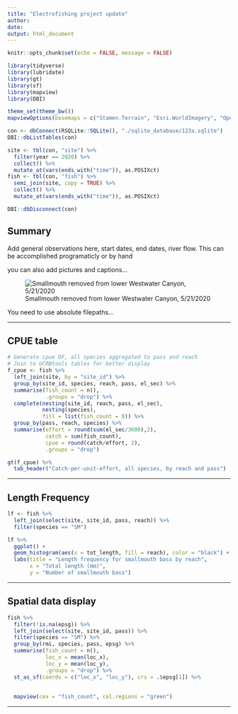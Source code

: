 ```yaml
---
title: "Electrofishing project update"
author: 
date: 
output: html_document
---
```



```r
knitr::opts_chunk$set(echo = FALSE, message = FALSE)

library(tidyverse)
library(lubridate)
library(gt)
library(sf)
library(mapview)
library(DBI)

theme_set(theme_bw())
mapviewOptions(basemaps = c("Stamen.Terrain", "Esri.WorldImagery", "OpenTopoMap"))

```

```r
con <- dbConnect(RSQLite::SQLite(), "./sqlite_database/123a.sqlite")
DBI::dbListTables(con)
```

```r
site <- tbl(con, "site") %>%
  filter(year == 2020) %>% 
  collect() %>% 
  mutate_at(vars(ends_with("time")), as.POSIXct)
fish <- tbl(con, "fish") %>%
  semi_join(site, copy = TRUE) %>% 
  collect() %>% 
  mutate_at(vars(ends_with("time")), as.POSIXct)

DBI::dbDisconnect(con)
```

## Summary

Add general observations here, start dates, end dates, river flow.  This can be accomplished programaticly or by hand

you can also add pictures and captions...

![Smallmouth removed from lower Westwater Canyon, 5/21/2020](c:/Users/cmichaud/proj_mgt/proj/proj_123d/asset/IMG_1249.JPG)

You need to use absolute filepaths...

___

## CPUE table

```r
# Generate cpue DF, all species aggregated to pass and reach
# Join to UCRBtools tables for better display
f_cpue <- fish %>% 
  left_join(site, by = "site_id") %>% 
  group_by(site_id, species, reach, pass, el_sec) %>% 
  summarise(fish_count = n(),
            .groups = "drop") %>% 
  complete(nesting(site_id, reach, pass, el_sec),
           nesting(species),
           fill = list(fish_count = 0)) %>% 
  group_by(pass, reach, species) %>% 
  summarise(effort = round(sum(el_sec/3600),2),
            catch = sum(fish_count),
            cpue = round(catch/effort, 2),
            .groups = "drop")

gt(f_cpue) %>% 
  tab_header("Catch-per-unit-effort, all species, by reach and pass")

```

___

## Length Frequency 
```r
lf <- fish %>% 
  left_join(select(site, site_id, pass, reach)) %>% 
  filter(species == "SM") 

lf %>% 
  ggplot() +
  geom_histogram(aes(x = tot_length, fill = reach), color = "black") +
  labs(title = "Length frequency for smallmouth bass by reach",
       x = "Total length (mm)",
       y = "Number of smallmouth bass")


```

___

## Spatial data display

```r
fish %>% 
  filter(!is.na(epsg)) %>% 
  left_join(select(site, site_id, pass)) %>% 
  filter(species == "SM") %>% 
  group_by(rmi, species, pass, epsg) %>% 
  summarise(fish_count = n(),
            loc_x = mean(loc_x),
            loc_y = mean(loc_y),
            .groups = "drop") %>% 
  st_as_sf(coords = c("loc_x", "loc_y"), crs = .$epsg[1]) %>% 
  
  
  mapview(cex = "fish_count", col.regions = "green")

```

___

